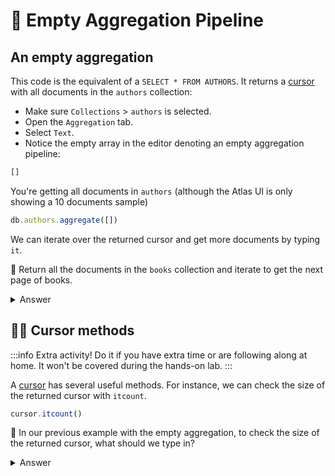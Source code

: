 
# 👐 Empty Aggregation Pipeline

## An empty aggregation

This code is the equivalent of a `SELECT * FROM AUTHORS`. It returns a [cursor](https://www.mongodb.com/docs/manual/reference/method/js-cursor/) with all documents in the `authors` collection:

<Tabs groupId="aggregations">

 <TabItem value="atlas" label="Atlas UI">

<Screenshot src="/img/30-simple-queries/atlas-aggregation.png" url="http://cloud.mongodb.com/" alt="Atlas UI showing an empty aggregation pipeline" />

- Make sure `Collections` > `authors` is selected.
- Open the `Aggregation` tab.
- Select `Text`.
- Notice the empty array in the editor denoting an empty aggregation pipeline:

```js
[]
```

You're getting all documents in `authors` (although the Atlas UI is only showing a 10 documents sample) 
  </TabItem>

  <TabItem value="mongodb-shell" label="MongoDB Shell">

```js
db.authors.aggregate([])
```

We can iterate over the returned cursor and get more documents by typing `it`. 

👐 Return all the documents in the `books` collection and iterate to get the next page of books.

<details>
<summary>Answer</summary>
<div>

```js
db.books.aggregate([])
it
```
</div>
</details>

## 🦸‍♂️ Cursor methods

:::info
Extra activity! Do it if you have extra time or are following along at home. It won't be covered during the hands-on lab.
:::

A [cursor](https://www.mongodb.com/docs/manual/reference/method/js-cursor/) has several useful methods. For instance, we can check the size of the returned cursor with `itcount`.

```js
cursor.itcount()
```

👐 In our previous example with the empty aggregation, to check the size of the returned cursor, what should we type in?

<details>
<summary>Answer</summary>
<div>

```js
// as db.books.aggregate([]) returns a cursor we can just call itcount() on it
db.books.aggregate([]).itcount()
```
</div>
</details>

  </TabItem>
 
</Tabs>
